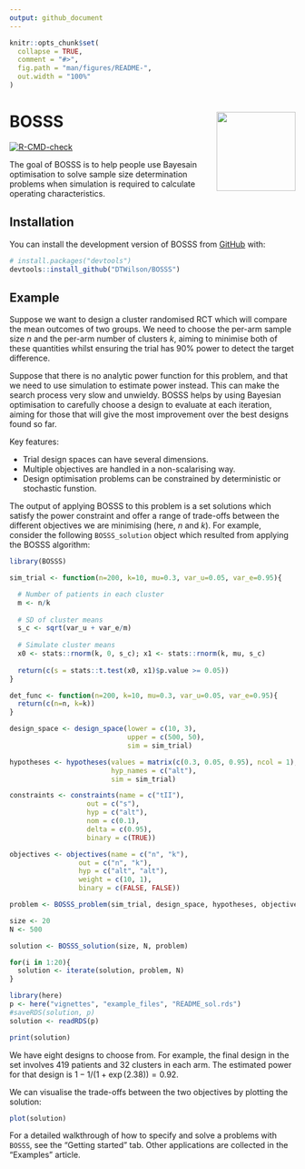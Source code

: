 ```yaml
---
output: github_document
---
```


<!-- README.md is generated from README.Rmd. Please edit that file -->

```r
knitr::opts_chunk$set(
  collapse = TRUE,
  comment = "#>",
  fig.path = "man/figures/README-",
  out.width = "100%"
)
```

# BOSSS <img src="man/figures/logo.png" align="right" height="139" alt="" />

<!-- badges: start -->
  [![R-CMD-check](https://github.com/DTWilson/BOSSS/actions/workflows/R-CMD-check.yaml/badge.svg)](https://github.com/DTWilson/BOSSS/actions/workflows/R-CMD-check.yaml)
<!-- badges: end -->

The goal of BOSSS is to help people use Bayesain optimisation to solve sample size determination problems when simulation is required to calculate operating characteristics.

## Installation

You can install the development version of BOSSS from [GitHub](https://github.com/) with:

``` r
# install.packages("devtools")
devtools::install_github("DTWilson/BOSSS")
```

## Example

Suppose we want to design a cluster randomised RCT which will compare the mean outcomes of two groups. We need to choose the per-arm sample size $n$ and the per-arm number of clusters $k$, aiming to minimise both of these quantities whilst ensuring the trial has 90% power to detect the target difference.

Suppose that there is no analytic power function for this problem, and that we need to use simulation to estimate power instead. This can make the search process very slow and unwieldy. BOSSS helps by using Bayesian optimisation to carefully choose a design to evaluate at each iteration, aiming for those that will give the most improvement over the best designs found so far.

Key features:

- Trial design spaces can have several dimensions.
- Multiple objectives are handled in a non-scalarising way.
- Design optimisation problems can be constrained by deterministic or stochastic funstion.

The output of applying BOSSS to this problem is a set solutions which satisfy the power constraint and offer a range of trade-offs between the different objectives we are minimising (here, $n$ and $k$). For example, consider the following `BOSSS_solution` object which resulted from applying the BOSSS algorithm:

```r
library(BOSSS)

sim_trial <- function(n=200, k=10, mu=0.3, var_u=0.05, var_e=0.95){

  # Number of patients in each cluster
  m <- n/k
  
  # SD of cluster means
  s_c <- sqrt(var_u + var_e/m)
  
  # Simulate cluster means
  x0 <- stats::rnorm(k, 0, s_c); x1 <- stats::rnorm(k, mu, s_c)
  
  return(c(s = stats::t.test(x0, x1)$p.value >= 0.05))
}

det_func <- function(n=200, k=10, mu=0.3, var_u=0.05, var_e=0.95){
  return(c(n=n, k=k))
}

design_space <- design_space(lower = c(10, 3),
                             upper = c(500, 50),
                             sim = sim_trial)

hypotheses <- hypotheses(values = matrix(c(0.3, 0.05, 0.95), ncol = 1),
                         hyp_names = c("alt"),
                         sim = sim_trial)

constraints <- constraints(name = c("tII"),
                   out = c("s"),
                   hyp = c("alt"),
                   nom = c(0.1),
                   delta = c(0.95),
                   binary = c(TRUE))

objectives <- objectives(name = c("n", "k"),
                 out = c("n", "k"),
                 hyp = c("alt", "alt"),
                 weight = c(10, 1),
                 binary = c(FALSE, FALSE))

problem <- BOSSS_problem(sim_trial, design_space, hypotheses, objectives, constraints, det_func = det_func)

size <- 20
N <- 500

solution <- BOSSS_solution(size, N, problem)

for(i in 1:20){
  solution <- iterate(solution, problem, N)
}
```

```r
library(here)
p <- here("vignettes", "example_files", "README_sol.rds")
#saveRDS(solution, p)
solution <- readRDS(p)
```

```r
print(solution)
```
We have eight designs to choose from. For example, the final design in the set involves 419 patients and 32 clusters in each arm. The estimated power for that design is $1 - 1/(1 + \exp(2.38)) = 0.92$.

We can visualise the trade-offs between the two objectives by plotting the solution:

```r
plot(solution)
```

For a detailed walkthrough of how to specify and solve a problems with `BOSSS`, see the "Getting started" tab. Other applications are collected in the "Examples" article. 
